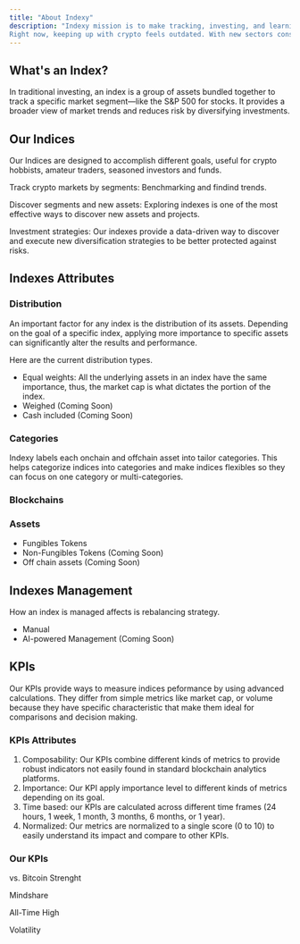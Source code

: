 ```yaml
---
title: "About Indexy"
description: "Indexy mission is to make tracking, investing, and learning about crypto markets easier and more effective. 
Right now, keeping up with crypto feels outdated. With new sectors constantly emerging across different blockchains, tracking one coin at a time just doesn’t cut it anymore. We need better tools to follow trends, reduce risks, and get a clearer picture of the market."
---
```


## What's an Index?

In traditional investing, an index is a group of assets bundled together to track a specific market segment—like the S&P 500 for stocks. It provides a broader view of market trends and reduces risk by diversifying investments.

## Our Indices

Our Indices are designed to accomplish different goals, useful for crypto hobbists, amateur traders, seasoned investors and funds.

Track crypto markets by segments: Benchmarking and findind trends.

Discover segments and new assets: Exploring indexes is one of the most effective ways to discover new assets and projects.

Investment strategies: Our indexes provide a data-driven way to discover and execute new diversification strategies to be better protected against risks.

## Indexes Attributes

### Distribution

An important factor for any index is the distribution of its assets. Depending on the goal of a specific index, applying more importance to specific assets can significantly alter the results and performance.

Here are the current distribution types.

- Equal weights: All the underlying assets in an index have the same importance, thus, the market cap is what dictates the portion of the index.
- Weighed (Coming Soon)
- Cash included (Coming Soon)

### Categories

Indexy labels each onchain and offchain asset into tailor categories. This helps categorize indices into categories and make indices flexibles so they can focus on one category or multi-categories.

### Blockchains

### Assets

- Fungibles Tokens
- Non-Fungibles Tokens (Coming Soon)
- Off chain assets (Coming Soon)

## Indexes Management

How an index is managed affects is rebalancing strategy.

- Manual
- AI-powered Management (Coming Soon)

## KPIs

Our KPIs provide ways to measure indices peformance by using advanced calculations. They differ from simple metrics like market cap, or volume because they have specific characteristic that make them ideal for comparisons and decision making.

### KPIs Attributes

1. Composability: Our KPIs combine different kinds of metrics to provide robust indicators not easily found in standard blockchain analytics platforms.
2. Importance: Our KPI apply importance level to different kinds of metrics depending on its goal.
3. Time based: our KPIs are calculated across different time frames (24 hours, 1 week, 1 month, 3 months, 6 months, or 1 year).
4. Normalized: Our metrics are normalized to a single score (0 to 10) to easily understand its impact and compare to other KPIs.

### Our KPIs

vs. Bitcoin Strenght

Mindshare

All-Time High

Volatility